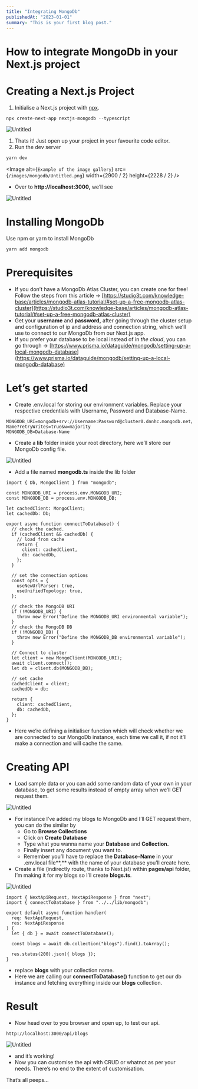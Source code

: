 ```yaml
---
title: "Integrating MongoDb"
publishedAt: "2023-01-01"
summary: "This is your first blog post."
---
```


# How to integrate MongoDb in your Next.js project

# Creating a Next.js Project

1. Initialise a Next.js project with [npx](https://www.npmjs.com/package/npx).

```jsx
npx create-next-app nextjs-mongodb --typescript
```

![Untitled](How%20to%20integrate%20MongoDb%20in%20your%20Next%20js%20project%20d83d4f72e84544ceb9a253a964049034/Untitled.png)

1. Thats it! Just open up your project in your favourite code editor.
2. Run the dev server

```jsx
yarn dev
```

<!-- ![Untitled](How%20to%20integrate%20MongoDb%20in%20your%20Next%20js%20project%20d83d4f72e84544ceb9a253a964049034/Untitled%201.png) -->

<Image
  alt={`Example of the image gallery`}
  src={`/images/mongodb/Untitled.png`}
  width={2900 / 2}
  height={2228 / 2}
/>

- Over to **http://localhost:3000,** we’ll see

![Untitled](How%20to%20integrate%20MongoDb%20in%20your%20Next%20js%20project%20d83d4f72e84544ceb9a253a964049034/Untitled%202.png)

# Installing MongoDb

Use npm or yarn to install MongoDb

```jsx
yarn add mongodb
```

# Prerequisites

- If you don’t have a MongoDb Atlas Cluster, you can create one for free! Follow the steps from this article → [https://studio3t.com/knowledge-base/articles/mongodb-atlas-tutorial/#set-up-a-free-mongodb-atlas-cluster](https://studio3t.com/knowledge-base/articles/mongodb-atlas-tutorial/#set-up-a-free-mongodb-atlas-cluster)
- Get your **username** and **password,** after going through the cluster setup and configuration of ip and address and connection string, which we’ll use to connect to our MongoDb from our Next.js app.
- If you prefer your database to be local instead of in _the cloud_, you can go through → [https://www.prisma.io/dataguide/mongodb/setting-up-a-local-mongodb-database](https://www.prisma.io/dataguide/mongodb/setting-up-a-local-mongodb-database)

# Let’s get started

- Create .env.local for storing our environment variables. Replace your respective credentials with Username, Password and Database-Name.

```tsx
MONGODB_URI=mongodb+srv://Username:Password@cluster0.dnnhc.mongodb.net/Database-Name?retryWrites=true&w=majority
MONGODB_DB=Database-Name
```

- Create a **lib** folder inside your root directory, here we’ll store our MongoDb config file.

![Untitled](How%20to%20integrate%20MongoDb%20in%20your%20Next%20js%20project%20d83d4f72e84544ceb9a253a964049034/Untitled%203.png)

- Add a file named **mongodb.ts** inside the lib folder

```tsx
import { Db, MongoClient } from "mongodb";

const MONGODB_URI = process.env.MONGODB_URI;
const MONGODB_DB = process.env.MONGODB_DB;

let cachedClient: MongoClient;
let cachedDb: Db;

export async function connectToDatabase() {
  // check the cached.
  if (cachedClient && cachedDb) {
    // load from cache
    return {
      client: cachedClient,
      db: cachedDb,
    };
  }

  // set the connection options
  const opts = {
    useNewUrlParser: true,
    useUnifiedTopology: true,
  };

  // check the MongoDB URI
  if (!MONGODB_URI) {
    throw new Error("Define the MONGODB_URI environmental variable");
  }
  // check the MongoDB DB
  if (!MONGODB_DB) {
    throw new Error("Define the MONGODB_DB environmental variable");
  }

  // Connect to cluster
  let client = new MongoClient(MONGODB_URI);
  await client.connect();
  let db = client.db(MONGODB_DB);

  // set cache
  cachedClient = client;
  cachedDb = db;

  return {
    client: cachedClient,
    db: cachedDb,
  };
}
```

- Here we’re defining a initialiser function which will check whether we are connected to our MongoDb instance, each time we call it, if not it’ll make a connection and will cache the same.

# Creating API

- Load sample data or you can add some random data of your own in your database, to get some results instead of empty array when we’ll GET request them.

![Untitled](How%20to%20integrate%20MongoDb%20in%20your%20Next%20js%20project%20d83d4f72e84544ceb9a253a964049034/Untitled%204.png)

- For instance I’ve added my blogs to MongoDb and I’ll GET request them, you can do the similar by
  - Go to **Browse Collections**
  - Click on **Create Database**
  - Type what you wanna name your **Database** and **Collection.**
  - Finally insert any document you want to.
  - Remember you’ll have to replace the **Database-Name** in your .env.local file**,** with the name of your database you’ll create here.
- Create a file (indirectly route, thanks to Next.js!) within **pages/api** folder, I’m making it for my blogs so I’ll create **blogs.ts**.

![Untitled](How%20to%20integrate%20MongoDb%20in%20your%20Next%20js%20project%20d83d4f72e84544ceb9a253a964049034/Untitled%205.png)

```tsx
import { NextApiRequest, NextApiResponse } from "next";
import { connectToDatabase } from "../../lib/mongodb";

export default async function handler(
  req: NextApiRequest,
  res: NextApiResponse
) {
  let { db } = await connectToDatabase();

  const blogs = await db.collection("blogs").find().toArray();

  res.status(200).json({ blogs });
}
```

- replace **blogs** with your collection name.
- Here we are calling our **connectToDatabase()** function to get our db instance and fetching everything inside our **blogs** collection.

# Result

- Now head over to you browser and open up, to test our api.

```tsx
http://localhost:3000/api/blogs
```

![Untitled](How%20to%20integrate%20MongoDb%20in%20your%20Next%20js%20project%20d83d4f72e84544ceb9a253a964049034/Untitled%206.png)

- and it’s working!
- Now you can customise the api with CRUD or whatnot as per your needs. There’s no end to the extent of customisation.

That’s all peeps...
